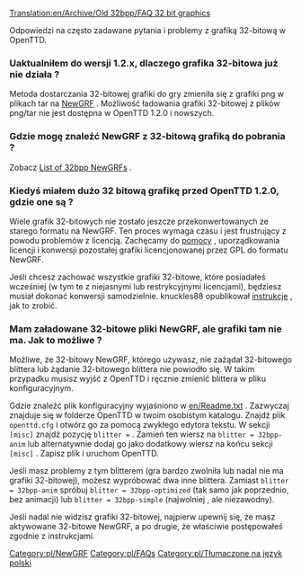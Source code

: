 [[Translation:en/Archive/Old 32bpp/FAQ 32 bit graphics]]

{{en/Feature|1.2}}

Odpowiedzi na często zadawane pytania i problemy z grafiką 32-bitową w OpenTTD.

===Uaktualniłem do wersji 1.2.x, dlaczego grafika 32-bitowa już nie działa ?===

Metoda dostarczania 32-bitowej grafiki do gry zmieniła się z grafiki png w plikach tar na [[pl/Manual/NewGRF|NewGRF]] . Możliwość ładowania grafiki 32-bitowej z plików png/tar nie jest dostępna w OpenTTD 1.2.0 i nowszych.

===Gdzie mogę znaleźć NewGRF z 32-bitową grafiką do pobrania ?===

Zobacz [[pl/Community/NewGRF/Rozgrywka z grafiką 32 bpp|List of 32bpp NewGRFs]] .

===Kiedyś miałem dużo 32 bitową grafikę przed OpenTTD 1.2.0, gdzie one są ?===

Wiele grafik 32-bitowych nie zostało jeszcze przekonwertowanych ze starego formatu na NewGRF. Ten proces wymaga czasu i jest frustrujący z powodu problemów z licencją. Zachęcamy do [http://www.tt-forums.net/viewforum.php?f=36 pomocy] , uporządkowania licencji i konwersji pozostałej grafiki licencjonowanej przez GPL do formatu NewGRF.

Jeśli chcesz zachować wszystkie grafiki 32-bitowe, które posiadałeś wcześniej (w tym te z niejasnymi lub restrykcyjnymi licencjami), będziesz musiał dokonać konwersji samodzielnie. knuckles88 opublikował [http://www.tt-forums.net/viewtopic.php?p=1026754#p1026754 instrukcje] , jak to zrobić.

===Mam załadowane 32-bitowe pliki NewGRF, ale grafiki tam nie ma. Jak to możliwe ?===

Możliwe, że 32-bitowy NewGRF, którego używasz, nie zażądał 32-bitowego blittera lub żądanie 32-bitowego blittera nie powiodło się. W takim przypadku musisz wyjść z OpenTTD i ręcznie zmienić blittera w pliku konfiguracyjnym.

Gdzie znaleźć plik konfiguracyjny wyjaśniono w [[en/Readme.txt]] . Zazwyczaj znajduje się w folderze OpenTTD w twoim osobistym katalogu. Znajdź plik <code>openttd.cfg</code> i otwórz go za pomocą zwykłego edytora tekstu. W sekcji <code>[misc]</code> znajdź pozycję <code>blitter =</code> . Zamień ten wiersz na <code>blitter = 32bpp-anim</code> lub alternatywnie dodaj go jako dodatkowy wiersz na końcu sekcji <code>[misc]</code> . Zapisz plik i uruchom OpenTTD.

Jeśli masz problemy z tym blitterem (gra bardzo zwolniła lub nadal nie ma grafiki 32-bitowej), możesz wypróbować dwa inne blittera. Zamiast <code>blitter = 32bpp-anim</code> spróbuj <code>blitter = 32bpp-optimized</code> (tak samo jak poprzednio, bez animacji) lub  <code>blitter = 32bpp-simple</code> (najwolniej , ale niezawodny).

Jeśli nadal nie widzisz grafiki 32-bitowej, najpierw upewnij się, że masz aktywowane 32-bitowe NewGRF, a po drugie, że właściwie postępowałeś zgodnie z instrukcjami.





<!--[[Category:NewGRF]]--> [[Category:pl/NewGRF]]
<!--[[Category:FAQs]]--> [[Category:pl/FAQs]]
[[Category:pl/Tłumaczone na język polski]]
